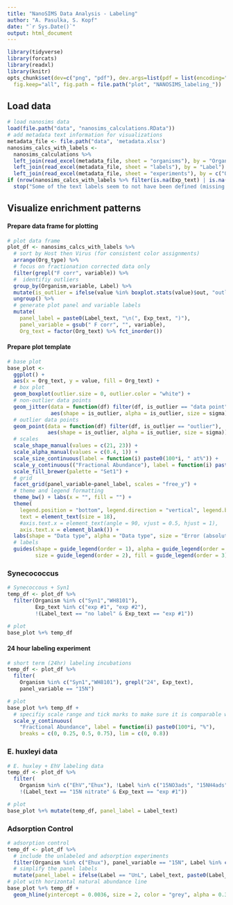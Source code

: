 ```yaml
---
title: "NanoSIMS Data Analysis - Labeling"
author: "A. Pasulka, S. Kopf"
date: "`r Sys.Date()`"
output: html_document
---
```


```r
library(tidyverse)
library(forcats)
library(readxl)
library(knitr)
opts_chunk$set(dev=c("png", "pdf"), dev.args=list(pdf = list(encoding="WinAnsi", useDingbats=FALSE)),
  fig.keep="all", fig.path = file.path("plot", "NANOSIMS_labeling_"))
```

## Load data
```r
# load nanosims data
load(file.path("data", "nanosims_calculations.RData"))
# add metadata text information for visualizations
metadata_file <- file.path("data", 'metadata.xlsx')
nanosims_calcs_with_labels <-
  nanosims_calculations %>% 
  left_join(read_excel(metadata_file, sheet = "organisms"), by = "Organism") %>% 
  left_join(read_excel(metadata_file, sheet = "labels"), by = "Label") %>% 
  left_join(read_excel(metadata_file, sheet = "experiments"), by = c("Organism", "RunDate", "Label")) 
if (nrow(nanosims_calcs_with_labels %>% filter(is.na(Exp_text) | is.na(Label_text) | is.na(Org_text))) > 0)
  stop("Some of the text labels seem to not have been defined (missing in the merged data set)")
```


## Visualize enrichment patterns

#### Prepare data frame for plotting

```r
# plot data frame
plot_df <- nanosims_calcs_with_labels %>% 
  # sort by Host then Virus (for consistent color assignments)
  arrange(Org_type) %>% 
  # focus on fractionation corrected data only
  filter(grepl("F corr", variable)) %>%
  #  identifiy outliers
  group_by(Organism,variable, Label) %>% 
  mutate(is_outlier = ifelse(value %in% boxplot.stats(value)$out, "outlier", "data point")) %>% 
  ungroup() %>% 
  # generate plot panel and variable labels
  mutate(
    panel_label = paste0(Label_text, "\n(", Exp_text, ")"),
    panel_variable = gsub(" F corr", "", variable),
    Org_text = factor(Org_text) %>% fct_inorder())
```

#### Prepare plot template

```r
# base plot
base_plot <- 
  ggplot() +
  aes(x = Org_text, y = value, fill = Org_text) +
  # box plot
  geom_boxplot(outlier.size = 0, outlier.color = "white") + 
  # non-outlier data points
  geom_jitter(data = function(df) filter(df, is_outlier == "data point"), 
              aes(shape = is_outlier, alpha = is_outlier, size = sigma), show.legend = FALSE) +
  # outlier data points
  geom_point(data = function(df) filter(df, is_outlier == "outlier"), 
             aes(shape = is_outlier, alpha = is_outlier, size = sigma)) +
  # scales
  scale_shape_manual(values = c(21, 23)) +
  scale_alpha_manual(values = c(0.4, 1)) + 
  scale_size_continuous(label = function(i) paste0(100*i, " at%")) + 
  scale_y_continuous(("Fractional Abundance"), label = function(i) paste0(100*i, "%")) +
  scale_fill_brewer(palette = "Set1") + 
  # grid
  facet_grid(panel_variable~panel_label, scales = "free_y") +
  # theme and legend formatting
  theme_bw() + labs(x = "", fill = "") +
  theme(
    legend.position = "bottom", legend.direction = "vertical", legend.box = "horizontal",
    text = element_text(size = 18), 
    #axis.text.x = element_text(angle = 90, vjust = 0.5, hjust = 1),
    axis.text.x = element_blank()) +
  labs(shape = "Data type", alpha = "Data type", size = "Error (absolute)", fill = "Organism") + 
  # labels 
  guides(shape = guide_legend(order = 1), alpha = guide_legend(order = 1), 
         size = guide_legend(order = 2), fill = guide_legend(order = 3))
```

### Synecococcus

```r
# Synecoccous + Syn1
temp_df <- plot_df %>% 
  filter(Organism %in% c("Syn1","WH8101"), 
         Exp_text %in% c("exp #1", "exp #2"), 
         !(Label_text == "no label" & Exp_text == "exp #1")) 

# plot
base_plot %+% temp_df
```

#### 24 hour labeling experiment

```r
# short term (24hr) labeling incubations
temp_df <- plot_df %>% 
  filter(
    Organism %in% c("Syn1","WH8101"), grepl("24", Exp_text),
    panel_variable == "15N")

# plot
base_plot %+% temp_df + 
  # specifiy scale range and tick marks to make sure it is comparable with previous plot
  scale_y_continuous(
    "Fractional Abundance", label = function(i) paste0(100*i, "%"),
    breaks = c(0, 0.25, 0.5, 0.75), lim = c(0, 0.8)) 
```


### E. huxleyi data

```r
# E. huxley + EhV labeling data
temp_df <- plot_df %>%  
  filter(
    Organism %in% c("EhV","Ehux"), !Label %in% c("15NO3ads", "15NH4ads"), 
    !(Label_text == "15N nitrate" & Exp_text == "exp #1")) 

# plot
base_plot %+% mutate(temp_df, panel_label = Label_text)
```


### Adsorption Control

```r
# adsorption control
temp_df <- plot_df %>% 
  # include the unlabeled and adsorption experiments
  filter(Organism %in% c("Ehux"), panel_variable == "15N", Label %in% c("UnL", "15NO3ads", "15NH4ads")) %>% 
  # simplify the panel labels
  mutate(panel_label = ifelse(Label == "UnL", Label_text, paste0(Label_text, "\n", Exp_text, ""))) 
# plot with horizontal natural abundance line
base_plot %+% temp_df +
  geom_hline(yintercept = 0.0036, size = 2, color = "grey", alpha = 0.3)
```
